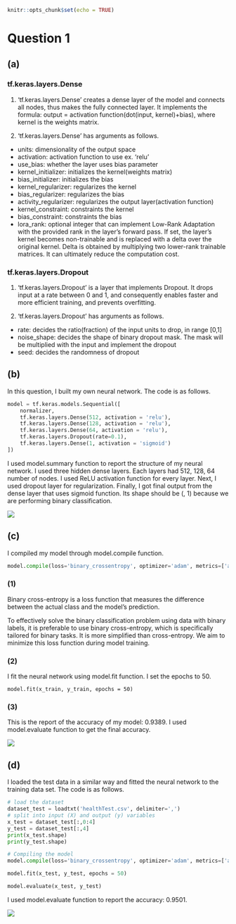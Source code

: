 
```r
knitr::opts_chunk$set(echo = TRUE)
```

# Question 1
## (a)
### tf.keras.layers.Dense

(1) 'tf.keras.layers.Dense' creates a dense layer of the model and connects all nodes, thus makes the fully connected layer. It implements the formula: output = activation function(dot(input, kernel)+bias), where kernel is the weights matrix.

(2) 'tf.keras.layers.Dense' has arguments as follows.
- units: dimensionality of the output space
- activation: activation function to use ex. 'relu'
- use_bias: whether the layer uses bias parameter
- kernel_initializer: initializes the kernel(weights matrix)
- bias_initializer: initializes the bias
- kernel_regularizer: regularizes the kernel
- bias_regularizer: regularizes the bias
- activity_regularizer: regularizes the output layer(activation function)
- kernel_constraint: constraints the kernel
- bias_constraint: constraints the bias
- lora_rank: optional integer that can implement Low-Rank Adaptation with the provided rank in the layer's forward pass. If set, the layer's kernel becomes non-trainable and is replaced with a delta over the original kernel. Delta is obtained by multiplying two lower-rank trainable matrices. It can ultimately reduce the computation cost.

### tf.keras.layers.Dropout

(1) 'tf.keras.layers.Dropout' is a layer that implements Dropout. It drops input at a rate between 0 and 1, and consequently enables faster and more efficient training, and prevents overfitting.

(2) 'tf.keras.layers.Dropout' has arguments as follows.
- rate: decides the ratio(fraction) of the input units to drop, in range [0,1]
- noise_shape: decides the shape of binary dropout mask. The mask will be multiplied with the input and implement the dropout
- seed: decides the randomness of dropout

## (b)

In this question, I built my own neural network. The code is as follows.

```python
model = tf.keras.models.Sequential([
    normalizer,
    tf.keras.layers.Dense(512, activation = 'relu'),
    tf.keras.layers.Dense(128, activation = 'relu'),
    tf.keras.layers.Dense(64, activation = 'relu'),
    tf.keras.layers.Dropout(rate=0.1),
    tf.keras.layers.Dense(1, activation = 'sigmoid')
])
```
I used model.summary function to report the structure of my neural network. I used three hidden dense layers. Each layers had 512, 128, 64 number of nodes. I used ReLU activation function for every layer. Next, I used dropout layer for regularization. Finally, I got final output from the dense layer that uses sigmoid function. Its shape should be (, 1) because we are performing binary classification.

![](/Users/shinsoyeon/Desktop/image1.png)

## (c)

I compiled my model through model.compile function.

```python
model.compile(loss='binary_crossentropy', optimizer='adam', metrics=['accuracy'])
```

### (1)
Binary cross-entropy is a loss function that measures the difference between the actual class and the model's prediction. 

To effectively solve the binary classification problem using data with binary labels, it is preferable to use binary cross-entropy, which is specifically tailored for binary tasks. It is more simplified than cross-entropy. We aim to minimize this loss function during model training.

### (2)

I fit the neural network using model.fit function. I set the epochs to 50.

```
model.fit(x_train, y_train, epochs = 50)
```

### (3)

This is the report of the accuracy of my model: 0.9389. I used model.evaluate function to get the final accuracy.


![](/Users/shinsoyeon/Desktop/image2.png)

## (d)

I loaded the test data in a similar way and fitted the neural network to the training data set. The code is as follows.

```python
# load the dataset
dataset_test = loadtxt('healthTest.csv', delimiter=',')
# split into input (X) and output (y) variables
x_test = dataset_test[:,0:4]
y_test = dataset_test[:,4]
print(x_test.shape)
print(y_test.shape)

# Compiling the model
model.compile(loss='binary_crossentropy', optimizer='adam', metrics=['accuracy'])

model.fit(x_test, y_test, epochs = 50)

model.evaluate(x_test, y_test)
```

I used model.evaluate function to report the accuracy: 0.9501.


![](/Users/shinsoyeon/Desktop/image3.png)
